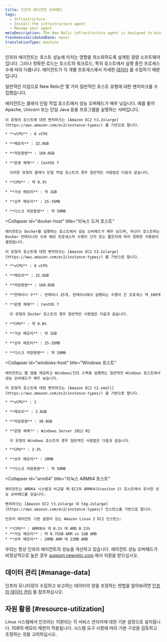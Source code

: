 ```yaml
---
title: 인프라 에이전트 오버헤드
tags:
  - Infrastructure
  - Install the infrastructure agent
  - Manage your agent
metaDescription: The New Relic infrastructure agent is designed to minimize its performance impact. This document outlines resource usage for common scenarios.
freshnessValidatedDate: never
translationType: machine
---
```


인프라 에이전트는 호스트 성능에 미치는 영향을 최소화하도록 설계된 경량 소프트웨어입니다. 그러나 정확한 로드는 호스트의 워크로드, 특히 호스트에서 실행 중인 프로세스 수에 따라 다릅니다. 에이전트가 각 개별 프로세스에서 자세한 [데이터](/docs/data-analysis/metrics/analyze-your-metrics/data-collection-metric-timeslice-event-data#event-data) 를 수집하기 때문입니다.

일반적인 지침으로 New Relic은 몇 가지 일반적인 호스트 유형에 대한 벤치마크를 수집했습니다.

<CollapserGroup>
  <Collapser
    id="single-task"
    title="Linux 단일 작업 호스트"
  >
    에이전트는 클래식 단일 작업 호스트에서 성능 오버헤드가 매우 낮습니다. 예를 들어 Apache, Unicorn 또는 단일 Java 응용 프로그램을 실행하는 서버입니다.

    이 유형의 호스트에 대한 벤치마크는 [Amazon EC2 t3.2xlarge](https://aws.amazon.com/ec2/instance-types/) 를 기반으로 합니다.

    * **vCPU** : 8 vCPU

    * **메모리** : 32.0GB

    * **저장용량** : 160.0GB

    * **운영 체제** : CentOS 7

      이러한 유형의 클래식 단일 작업 호스트의 경우 일반적인 사용법은 다음과 같습니다.

    * **CPU** : 약 0.3%

    * **가상 메모리** : 약 1GB

    * **상주 메모리** : 25-35MB

    * **디스크 저장용량** : 약 50MB
  </Collapser>

  <Collapser
    id="docker-host"
    title="리눅스 도커 호스트"
  >
    에이전트는 Docker를 실행하는 호스트에서 성능 오버헤드가 매우 낮으며, 머신이 호스트하는 Docker 컨테이너의 수와 해당 프로세스의 수명이 긴지 또는 짧은지에 따라 정확한 사용량이 결정됩니다.

    이 유형의 호스트에 대한 벤치마크는 [Amazon EC2 t3.2xlarge](https://aws.amazon.com/ec2/instance-types/) 를 기반으로 합니다.

    * **vCPU** : 8 vCPU

    * **메모리** : 32.0GB

    * **저장용량** : 160.0GB

    * **컨테이너 수** : 컨테이너 25개, 컨테이너에서 실행되는 수명이 긴 프로세스 약 100개

    * **운영 체제** : CentOS 7

      이 유형의 Docker 호스트의 경우 일반적인 사용법은 다음과 같습니다.

    * **CPU** : 약 0.8%

    * **가상 메모리** : 약 1GB

    * **상주 메모리** : 25-35MB

    * **디스크 저장용량** : 약 50MB
  </Collapser>

  <Collapser
    id="windows-host"
    title="Windows 호스트"
  >
    에이전트는 웹 앱을 제공하고 Windows/IIS 스택을 실행하는 일반적인 Windows 호스트에서 성능 오버헤드가 매우 낮습니다.

    이 유형의 호스트에 대한 벤치마크는 [Amazon EC2 t2.small](https://aws.amazon.com/ec2/instance-types/) 을 기반으로 합니다.

    * **vCPU** : 1

    * **메모리** : 2.0GB

    * **저장용량** : 30.0GB

    * **운영 체제** : Windows Server 2012 R2

      이 유형의 Windows 호스트의 경우 일반적인 사용법은 다음과 같습니다.

    * **CPU** : 2-3%

    * **상주 메모리** : 30MB

    * **디스크 저장용량** : 약 50MB
  </Collapser>

  <Collapser
    id="arm64"
    title="리눅스 ARM64 호스트"
  >
    에이전트는 AMD64 시스템과 비교할 때 EC2의 ARM64(Graviton 2) 호스트에서 유사한 성능 오버헤드를 갖습니다.

    벤치마크는 [Amazon EC2 t3.2xlarge 대 t4g.2xlarge](https://aws.amazon.com/ec2/instance-types/) 인스턴스를 기반으로 합니다.

    인프라 에이전트 기본 설정이 있는 Amazon Linux 2 EC2 인스턴스:

    * **CPU** : ARM에서 약 0.1% 대 AMD 0.13%
    * **가상 메모리** : 약 0.75GB ARM vs 1GB AMD
    * **상주 메모리** : 20MB ARM 대 22MB AMD
  </Collapser>
</CollapserGroup>

우리는 항상 인프라 에이전트의 성능을 개선하고 있습니다. 에이전트 성능 오버헤드가 비정상적으로 높은 경우 [support.newrelic.com](https://support.newrelic.com) 에서 지원을 받으십시오.

## 데이터 관리 [#manage-data]

인프라 모니터링이 수집하고 보고하는 데이터의 양을 조정하는 방법을 알아보려면 [인프라 데이터 관리](/docs/infrastructure/manage-your-data/data-instrumentation/manage-infrastructure-data-reporting) 를 참조하십시오.

## 자원 활용 [#resource-utilization]

Linux 시스템에서 인프라는 지원되는 각 서비스 관리자에 대한 기본 설정으로 설치됩니다. 1GB의 메모리 제한이 적용됩니다. 시스템 요구 사항에 따라 기본 구성을 검토하고 조정하는 것을 고려하십시오.